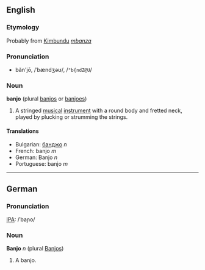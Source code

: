 ==English==
===Etymology===
Probably from [[Kimbundu]] ''[[mbanza]]''

===Pronunciation===
*băn'jō, /ˈbændʒəʊ/, /<tt>"b{ndZ@U</tt>/

===Noun===
'''banjo''' (plural [[banjos]] or [[banjoes]])

# A stringed [[musical]] [[instrument]] with a round body and fretted neck, played by plucking or strumming the strings.

====Translations====
*Bulgarian: [[банджо]] ''n''
*French: banjo ''m''
*German: Banjo ''n''
*Portuguese: banjo ''m''

----

==German==
===Pronunciation===
[[w:IPA|IPA]]: /ˈbaɲo/

===Noun===
'''Banjo''' ''n'' (plural [[Banjos]])

# A banjo.